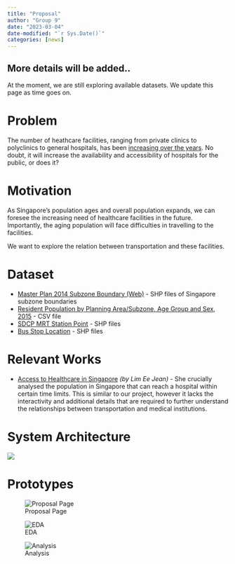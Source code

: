 ```yaml
---
title: "Proposal"
author: "Group 9"
date: "2023-03-04"
date-modified: "`r Sys.Date()`"
categories: [news]
---
```


::: callout-warning
## More details will be added..

At the moment, we are still exploring available datasets. We update this page as time goes on.
:::

# Problem

The number of heathcare facilities, ranging from private clinics to polyclinics to general hospitals, has been [increasing over the years](https://www.moh.gov.sg/upcoming-and-completed-healthcare-facilities). No doubt, it will increase the availability and accessibility of hospitals for the public, or does it?

# Motivation

As Singapore's population ages and overall population expands, we can foresee the increasing need of healthcare facilities in the future. Importantly, the aging population will face difficulties in travelling to the facilities.

We want to explore the relation between transportation and these facilities.

# Dataset

-   [Master Plan 2014 Subzone Boundary (Web)](https://data.gov.sg/dataset/master-plan-2014-subzone-boundary-web?resource_id=1c6b586b-61ca-45a9-b704-df4c9057fbd6) - SHP files of Singapore subzone boundaries
-   [Resident Population by Planning Area/Subzone, Age Group and Sex, 2015](https://tablebuilder.singstat.gov.sg/table/CT/8182) - CSV file
-   [SDCP MRT Station Point](https://data.gov.sg/dataset/lta-mrt-station-exit) - SHP files
-   [Bus Stop Location](https://datamall.lta.gov.sg/content/datamall/en/static-data.html) - SHP files

# Relevant Works

-   [Access to Healthcare in Singapore](https://storymaps.arcgis.com/stories/4a5cc89fbd214055936e4f51836cad03) *(by Lim Ee Jean)* - She crucially analysed the population in Singapore that can reach a hospital within certain time limits. This is similar to our project, however it lacks the interactivity and additional details that are required to further understand the relationships between transportation and medical institutions.

# System Architecture

![](img/architecture.png){fig-align="center"}

# Prototypes

![Proposal Page](img/UI_1.jpg){fig-align="center"}

![EDA](img/UI_2.jpg){fig-align="center"}

![Analysis](img/UI_3.jpg){fig-align="center"}
